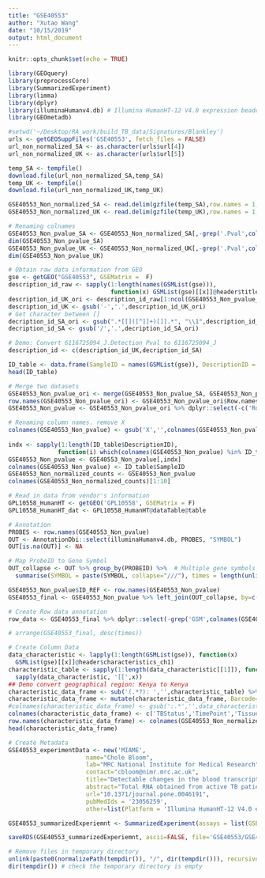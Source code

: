 ```yaml
---
title: "GSE40553"
author: "Xutao Wang"
date: "10/15/2019"
output: html_document
---
```


```r
knitr::opts_chunk$set(echo = TRUE)
```

```r
library(GEOquery)
library(preprocessCore)
library(SummarizedExperiment)
library(limma)
library(dplyr)
library(illuminaHumanv4.db) # Illumina HumanHT-12 V4.0 expression beadchip
library(GEOmetadb)
```

```r
#setwd('~/Desktop/RA work/build_TB_data/Signatures/Blankley')
urls <- getGEOSuppFiles('GSE40553', fetch_files = FALSE)
url_non_normalized_SA <- as.character(urls$url[4])
url_non_normalized_UK <- as.character(urls$url[5])

temp_SA <- tempfile()
download.file(url_non_normalized_SA,temp_SA)
temp_UK <- tempfile()
download.file(url_non_normalized_UK,temp_UK)

GSE40553_Non_normalized_SA <- read.delim(gzfile(temp_SA),row.names = 1, header = TRUE)
GSE40553_Non_normalized_UK <- read.delim(gzfile(temp_UK),row.names = 1, header = TRUE)
```

```r
# Renaming colnames
GSE40553_Non_pvalue_SA <- GSE40553_Non_normalized_SA[,-grep('.Pval',colnames(GSE40553_Non_normalized_SA))]
dim(GSE40553_Non_pvalue_SA)
GSE40553_Non_pvalue_UK <- GSE40553_Non_normalized_UK[,-grep('.Pval',colnames(GSE40553_Non_normalized_UK))]
dim(GSE40553_Non_pvalue_UK)
```


```r
# Obtain raw data information from GEO
gse <- getGEO("GSE40553", GSEMatrix =  F)
description_id_raw <- sapply(1:length(names(GSMList(gse))), 
                             function(x) GSMList(gse)[[x]]@header$title)
description_id_UK_ori <- description_id_raw[1:ncol(GSE40553_Non_pvalue_UK)]
description_id_UK <- gsub('-','.',description_id_UK_ori)
# Get character between []
decription_id_SA_ori <- gsub(".*[[]([^]]+)[]].*", "\\1",description_id_raw[(ncol(GSE40553_Non_pvalue_UK)+1):length(description_id_raw)])
decription_id_SA <- gsub('/','.',decription_id_SA_ori)

# Demo: Convert 6116725094_J.Detection Pval to 6116725094_J
description_id <- c(description_id_UK,decription_id_SA)

ID_table <- data.frame(SampleID = names(GSMList(gse)), DescriptionID = description_id)
head(ID_table)
```

```r
# Merge two datasets
GSE40553_Non_pvalue_ori <- merge(GSE40553_Non_pvalue_SA, GSE40553_Non_pvalue_UK, by='row.names', all=TRUE) 
row.names(GSE40553_Non_pvalue_ori) <- GSE40553_Non_pvalue_ori$Row.names
GSE40553_Non_pvalue <- GSE40553_Non_pvalue_ori %>% dplyr::select(-c('Row.names'))

# Renaming column names. remove X
colnames(GSE40553_Non_pvalue) <- gsub('X','',colnames(GSE40553_Non_pvalue))
  
indx <- sapply(1:length(ID_table$DescriptionID), 
              function(i) which(colnames(GSE40553_Non_pvalue) %in% ID_table$DescriptionID[i]));indx
GSE40553_Non_pvalue <- GSE40553_Non_pvalue[,indx]
colnames(GSE40553_Non_pvalue) <- ID_table$SampleID
GSE40553_Non_normalized_counts <- GSE40553_Non_pvalue
colnames(GSE40553_Non_normalized_counts)[1:10]
```

```r
# Read in data from vendor's information
GPL10558_HumanHT <- getGEO('GPL10558', GSEMatrix = F)
GPL10558_HumanHT_dat <- GPL10558_HumanHT@dataTable@table

# Annotation
PROBES <- row.names(GSE40553_Non_pvalue) 
OUT <- AnnotationDbi::select(illuminaHumanv4.db, PROBES, "SYMBOL")
OUT[is.na(OUT)] <- NA

# Map ProbeID to Gene Symbol 
OUT_collapse <- OUT %>% group_by(PROBEID) %>%  # Multiple gene symbols map to the same ProbeID
  summarise(SYMBOL = paste(SYMBOL, collapse="///"), times = length(unlist(strsplit(SYMBOL, "///")))) 

GSE40553_Non_pvalue$ID_REF <- row.names(GSE40553_Non_pvalue)
GSE40553_final <- GSE40553_Non_pvalue %>% left_join(OUT_collapse, by=c('ID_REF'="PROBEID")) %>% left_join(GPL10558_HumanHT_dat, by = c('ID_REF'='ID')) 

# Create Row data annotation
row_data <- GSE40553_final %>% dplyr::select(-grep('GSM',colnames(GSE40553_final))) %>% DataFrame()

# arrange(GSE40553_final, desc(times))
```

```r
# Create Column Data
data_characteristic <- lapply(1:length(GSMList(gse)), function(x)  
  GSMList(gse)[[x]]@header$characteristics_ch1)
characteristic_table <- sapply(1:length(data_characteristic[[1]]), function(x) 
  sapply(data_characteristic, '[[',x)) 
## Demo convert geographical region: Kenya to Kenya
characteristic_data_frame <- sub('(.*?): ','',characteristic_table) %>% as_tibble()
characteristic_data_frame <- mutate(characteristic_data_frame, Barcode=ID_table$DescriptionID) %>% DataFrame()
#colnames(characteristic_data_frame) <- gsub(':.*','',data_characteristic[[1]])
colnames(characteristic_data_frame) <- c('TBStatus','TimePoint','Tissue','GeographicalRegion','Barcode')
row.names(characteristic_data_frame) <- colnames(GSE40553_Non_normalized_counts)
head(characteristic_data_frame)
```



```r
# Create Metadata
GSE40553_experimentData <- new('MIAME',
                      name="Chole Bloom",
                      lab="MRC National Institute for Medical Research",
                      contact="cbloom@nimr.mrc.ac.uk",
                      title="Detectable changes in the blood transcriptome are present after two weeks of antituberculosis therapy.",
                      abstract="Total RNA obtained from active TB patients before, during and after treatment",
                      url="10.1371/journal.pone.0046191",
                      pubMedIds = '23056259',
                      other=list(Platform = 'Illumina HumanHT-12 V4.0 expression beadchip (GPL10558)'))

GSE40553_summarizedExperiemnt <- SummarizedExperiment(assays = list(GSE40553_Non_normalized_counts= as.matrix(GSE40553_Non_normalized_counts)), colData = characteristic_data_frame, rowData = row_data, metadata = list(GSE40553_experimentData)); GSE40553_summarizedExperiemnt
```

```r
saveRDS(GSE40553_summarizedExperiemnt, ascii=FALSE, file='GSE40553/GSE40553_summarizedExperiemnt.RDS')

# Remove files in temporary directory
unlink(paste0(normalizePath(tempdir()), "/", dir(tempdir())), recursive = TRUE)
dir(tempdir()) # check the temporary directory is empty

```


